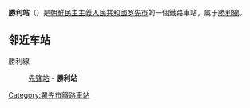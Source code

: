 {{unreferenced|time=2015-02-01T12:41:27+00:00}}
{{朝鮮半島車站資訊
|公司色 = blue
|文字色 =
|站名 = 勝利站
|圖片 =
|pxl =
|圖片說明 =
|前一站 = [[先鋒站_(羅先市)|先锋]]
|前一站距離 = 4.2
|後一站距離 =
|後一站 =
|所屬路線 = [[勝利線|勝利線]]
|距離 = 4.2
|起點站 = [[先锋站_(罗先市)|先锋]]
|諺文 = 승리역
|朝鮮漢字 = 勝利驛
|文觀部式 = Seungri-yeok
|馬-賴式 = Sŭngri-yŏk
|副站名 =
|車站編號 =
|停站路線數 =
|所屬公司 = [[朝鮮民主主義人民共和國鐵道省|朝鮮民主主義人民共和國鐵道省]]
|所在地 =[[罗先市|罗先市]]
|車站構造 = 地面车站
|月台配置 =
|啟用年月日 =
|廢站年月日 =
|上下車人次 =
|統計年度 =
|轉車 =
|備註 =
|全寬備註 =
}}

'''勝利站'''（{{lang-ko|승리역}}）是[[朝鮮民主主義人民共和國|朝鮮民主主義人民共和國]][[罗先市|罗先市]]的一個鐵路車站，属于[[勝利線|勝利線]]。

==邻近车站==
勝利線
:[[先鋒站_(羅先市)|先锋站]] - '''勝利站'''

{{朝鲜铁路小作品}}

{{勝利線}}

[[Category:羅先市鐵路車站|Category:羅先市鐵路車站]]